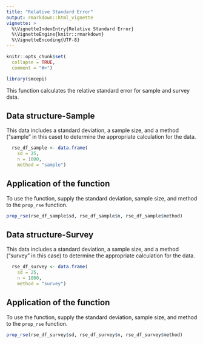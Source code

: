 ```yaml
---
title: "Relative Standard Error"
output: rmarkdown::html_vignette
vignette: >
  %\VignetteIndexEntry{Relative Standard Error}
  %\VignetteEngine{knitr::rmarkdown}
  %\VignetteEncoding{UTF-8}
---
```


```r
knitr::opts_chunk$set(
  collapse = TRUE,
  comment = "#>")

library(smcepi)
```

This function calculates the relative standard error for sample and survey data.

## Data structure-Sample

This data includes a standard deviation, a sample size, and a method ("sample" in this case) to determine the appropriate calculation for the data.

```r
  rse_df_sample <- data.frame(
    sd = 25,
    n = 1000,
    method = "sample")
```

## Application of the function

To use the function, supply the standard deviation, sample size, and method to the `prop_rse` function.

```r
prop_rse(rse_df_sample$sd, rse_df_sample$n, rse_df_sample$method)
```

## Data structure-Survey

This data includes a standard deviation, a sample size, and a method ("survey" in this case) to determine the appropriate calculation for the data.

```r
  rse_df_survey <- data.frame(
    sd = 25,
    n = 1000,
    method = "survey")
```

## Application of the function

To use the function, supply the standard deviation, sample size, and method to the `prop_rse` function.

```r
prop_rse(rse_df_survey$sd, rse_df_survey$n, rse_df_survey$method)
```
